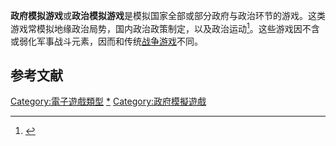 {{expand|time=2015-02-15T17:20:13+00:00}}
{{expert|time=2015-02-15T17:20:13+00:00}}
{{NoteTA
| G1=Games
}}

'''政府模拟游戏'''或'''政治模拟游戏'''是模拟国家全部或部分政府与政治环节的游戏。这类游戏常模拟地缘政治局势，国内政治政策制定，以及政治运动<ref>{{cite web | url = http://www.gamespot.com/news/2004/08/12/news_6104371.html | title = Spot On: Games get political | accessdate = 2007-01-07 | author = Tom Leupold | date = 2004-08-12 | publisher = [[Gamespot|Gamespot]] | archive-date = 2007-03-13 | archive-url = https://web.archive.org/web/20070313185605/http://www.gamespot.com/news/2004/08/12/news_6104371.html | dead-url = no }}</ref>。这些游戏因不含或弱化军事战斗元素，因而和传统[[战争游戏|战争游戏]]不同。

== 参考文献 ==
{{reflist}}

{{电子游戏类型}}

[[Category:電子遊戲類型|Category:電子遊戲類型]]
[[Category:建造與經營模擬遊戲|*]]
[[Category:政府模擬遊戲|Category:政府模擬遊戲]]

{{simulation-videogame-stub}}
